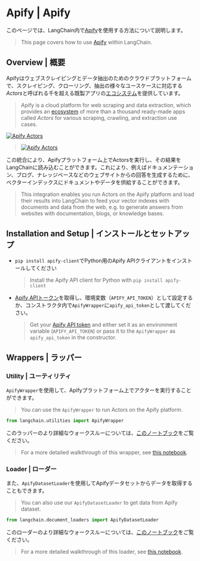 # Apify | Apify

このページでは、LangChain内で[Apify](https://apify.com)を使用する方法について説明します。

> This page covers how to use [Apify](https://apify.com) within LangChain.

## Overview | 概要

Apifyはウェブスクレイピングとデータ抽出のためのクラウドプラットフォームで、スクレイピング、クローリング、抽出の様々なユースケースに対応する*Actors*と呼ばれる千を超える既製アプリの[エコシステム](https://apify.com/store)を提供しています。

> Apify is a cloud platform for web scraping and data extraction,
> which provides an [ecosystem](https://apify.com/store) of more than a thousand
> ready-made apps called *Actors* for various scraping, crawling, and extraction use cases.

[![Apify Actors](/img/ApifyActors.png)](https://apify.com/store)

> [![Apify Actors](/img/ApifyActors.png)](https://apify.com/store)

この統合により、Apifyプラットフォーム上でActorsを実行し、その結果をLangChainに読み込むことができます。これにより、例えばドキュメンテーション、ブログ、ナレッジベースなどのウェブサイトからの回答を生成するために、ベクターインデックスにドキュメントやデータを供給することができます。

> This integration enables you run Actors on the Apify platform and load their results into LangChain to feed your vector
> indexes with documents and data from the web, e.g. to generate answers from websites with documentation,
> blogs, or knowledge bases.

## Installation and Setup | インストールとセットアップ

* `pip install apify-client`でPython用のApify APIクライアントをインストールしてください
  > Install the Apify API client for Python with `pip install apify-client`
* [Apify APIトークン](https://console.apify.com/account/integrations)を取得し、環境変数（`APIFY_API_TOKEN`）として設定するか、コンストラクタ内で`ApifyWrapper`に`apify_api_token`として渡してください。
  > Get your [Apify API token](https://console.apify.com/account/integrations) and either set it as
  > an environment variable (`APIFY_API_TOKEN`) or pass it to the `ApifyWrapper` as `apify_api_token` in the constructor.

## Wrappers | ラッパー

### Utility | ユーティリティ

`ApifyWrapper`を使用して、Apifyプラットフォーム上でアクターを実行することができます。

> You can use the `ApifyWrapper` to run Actors on the Apify platform.

```python
from langchain.utilities import ApifyWrapper
```

このラッパーのより詳細なウォークスルーについては、[このノートブック](/docs/integrations/tools/apify)をご覧ください。

> For a more detailed walkthrough of this wrapper, see [this notebook](/docs/integrations/tools/apify).

### Loader | ローダー

また、`ApifyDatasetLoader`を使用してApifyデータセットからデータを取得することもできます。

> You can also use our `ApifyDatasetLoader` to get data from Apify dataset.

```python
from langchain.document_loaders import ApifyDatasetLoader
```

このローダーのより詳細なウォークスルーについては、[このノートブック](/docs/integrations/document_loaders/apify_dataset)をご覧ください。

> For a more detailed walkthrough of this loader, see [this notebook](/docs/integrations/document_loaders/apify_dataset).
